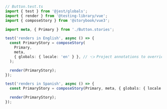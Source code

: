 ```ts
// Button.test.ts
import { test } from '@jest/globals';
import { render } from '@testing-library/vue';
import { composeStory } from '@storybook/vue3';

import meta, { Primary } from './Button.stories';

test('renders in English', async () => {
  const PrimaryStory = composeStory(
    Primary,
    meta,
    { globals: { locale: 'en' } }, // 👈 Project annotations to override the locale
  );

  render(PrimaryStory);
});

test('renders in Spanish', async () => {
  const PrimaryStory = composeStory(Primary, meta, { globals: { locale: 'es' } });

  render(PrimaryStory);
});
```
